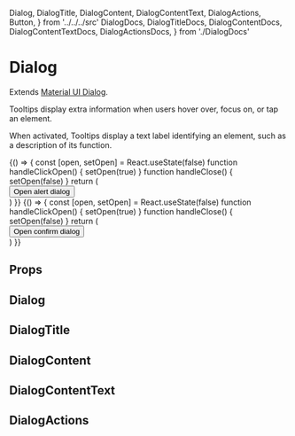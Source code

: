   Dialog,
  DialogTitle,
  DialogContent,
  DialogContentText,
  DialogActions,
  Button,
} from '../../../src'
  DialogDocs,
  DialogTitleDocs,
  DialogContentDocs,
  DialogContentTextDocs,
  DialogActionsDocs,
} from './DialogDocs'

<Meta title="Components/Dialog" component={Dialog} />

# Dialog

Extends [Material UI Dialog](https://material-ui.com/components/dialogs/).

Tooltips display extra information when users hover over, focus on, or tap an element.

When activated, Tooltips display a text label identifying an element, such as a description of its function.

<Canvas>
  <Story name="default">
    {() => {
      const [open, setOpen] = React.useState(false)
      function handleClickOpen() {
        setOpen(true)
      }
      function handleClose() {
        setOpen(false)
      }
      return (
        <div>
          <Button variant="outlined" color="primary" onClick={handleClickOpen}>
            Open alert dialog
          </Button>
          <Dialog
            open={open}
            onClose={handleClose}
            aria-labelledby="alert-dialog-title"
            aria-describedby="alert-dialog-description"
          >
            <DialogTitle id="alert-dialog-title">
              {'Use Committed Components?'}
            </DialogTitle>
            <DialogContent>
              <DialogContentText id="alert-dialog-description">
                Let Committed components style your app.
              </DialogContentText>
            </DialogContent>
            <DialogActions>
              <Button variant="text" onClick={handleClose}>
                Disagree
              </Button>
              <Button onClick={handleClose} color="primary" autoFocus>
                Agree
              </Button>
            </DialogActions>
          </Dialog>
        </div>
      )
    }}
  </Story>
</Canvas>

<Canvas>
  <Story name="confirm dialog">
    {() => {
      const [open, setOpen] = React.useState(false)
      function handleClickOpen() {
        setOpen(true)
      }
      function handleClose() {
        setOpen(false)
      }
      return (
        <div>
          <Button variant="outlined" color="primary" onClick={handleClickOpen}>
            Open confirm dialog
          </Button>
          <ConfirmDialog
            open={open}
            onClose={handleClose}
            content="This cannot be undone."
          />
        </div>
      )
    }}
  </Story>
</Canvas>

## Props

## Dialog

<ArgsTable of={DialogDocs} />

## DialogTitle

<ArgsTable of={DialogTitleDocs} />

## DialogContent

<ArgsTable of={DialogContentDocs} />

## DialogContentText

<ArgsTable of={DialogContentTextDocs} />

## DialogActions

<ArgsTable of={DialogActionsDocs} />

